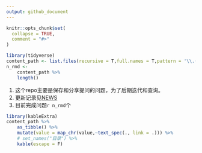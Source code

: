 ```yaml
---
output: github_document
---
```


<!-- README.md is generated from README.Rmd. Please edit that file -->

```r
knitr::opts_chunk$set(
  collapse = TRUE,
  comment = "#>"
)
```

```r
library(tidyverse)
content_path <- list.files(recursive = T,full.names = T,pattern = '\\.(Rmd|ipynb)$')
n_rmd <- 
    content_path %>% 
    length()
```

1. 这个repo主要是保存和分享提问的问题，为了后期迭代和查询。
1. 更新记录见[NEWS](NEWS.md)
1. 目前完成问题`r n_rmd`个

```r
library(kableExtra)
content_path %>% 
    as_tibble() %>% 
    mutate(value = map_chr(value,~text_spec(., link = .))) %>% 
    # set_names("目录") %>% 
    kable(escape = F)
```

